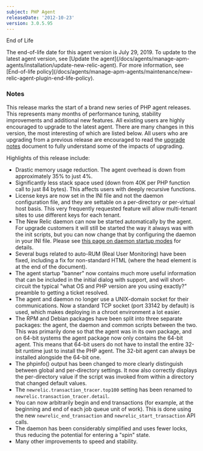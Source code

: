 ```yaml
---
subject: PHP Agent
releaseDate: '2012-10-23'
version: 3.0.5.95
---
```


End of Life

<Callout variant="important">
  The end-of-life date for this agent version is July 29, 2019. To update to the latest agent version, see [Update the agent](/docs/agents/manage-apm-agents/installation/update-new-relic-agent). For more information, see [End-of-life policy](/docs/agents/manage-apm-agents/maintenance/new-relic-agent-plugin-end-life-policy).
</Callout>

### Notes

This release marks the start of a brand new series of PHP agent releases. This represents many months of performance tuning, stability improvements and additional new features. All existing users are highly encouraged to upgrade to the latest agent. There are many changes in this version, the most interesting of which are listed below. All users who are upgrading from a previous release are encouraged to read the [upgrade notes](https://newrelic.com/docs/php/upgrading-your-php-agent) document to fully understand some of the impacts of upgrading.

Highlights of this release include:

* Drastic memory usage reduction. The agent overhead is down from approximately 35% to just 4%.
* Significantly less stack space used (down from 40K per PHP function call to just 84 bytes). This affects users with deeply recursive functions.
* License keys are now set in the INI file and not the daemon configuration file, and they are settable on a per-directory or per-virtual host basis. This very frequently requested feature will allow multi-tenant sites to use different keys for each tenant.
* The New Relic daemon can now be started automatically by the agent. For upgrade customers it will still be started the way it always was with the init scripts, but you can now change that by configuring the daemon in your INI file. Please see [this page on daemon startup modes](https://newrelic.com/docs/php/newrelic-daemon-startup-modes) for details.
* Several bugs related to auto-RUM (Real User Monitoring) have been fixed, including a fix for non-standard HTML (where the head element is at the end of the document).
* The agent startup "banner" now contains much more useful information that can be included in the initial dialog with support, and will short-circuit the typical "what OS and PHP version are you using exactly?" preamble to getting a ticket resolved.
* The agent and daemon no longer use a UNIX-domain socket for their communications. Now a standard TCP socket (port 33142 by default) is used, which makes deploying in a chroot environment a lot easier.
* The RPM and Debian packages have been split into three separate packages: the agent, the daemon and common scripts between the two. This was primarily done so that the agent was in its own package, and on 64-bit systems the agent package now only contains the 64-bit agent. This means that 64-bit users do not have to install the entire 32-bit runtime just to install the PHP agent. The 32-bit agent can always be installed alongside the 64-bit one.
* The phpinfo() output has been changed to more clearly distinguish between global and per-directory settings. It now also correctly displays the per-directory value if the script was invoked from within a directory that changed default values.
* The `newrelic.transaction_tracer.top100` setting has been renamed to `newrelic.transaction_tracer.detail`.
* You can now arbitrarily begin and end transactions (for example, at the beginning and end of each job queue unit of work). This is done using the new `newrelic_end_transaction` and `newrelic_start_transaction` API calls.
* The daemon has been considerably simplified and uses fewer locks, thus reducing the potential for entering a "spin" state.
* Many other improvements to speed and stability.
